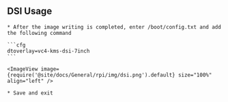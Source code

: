 

## DSI Usage

    * After the image writing is completed, enter /boot/config.txt and add the following command

    ```cfg
    dtoverlay=vc4-kms-dsi-7inch
    ```

    <ImageView image={require('@site/docs/General/rpi/img/dsi.png').default} size="100%" align="left" />

    * Save and exit